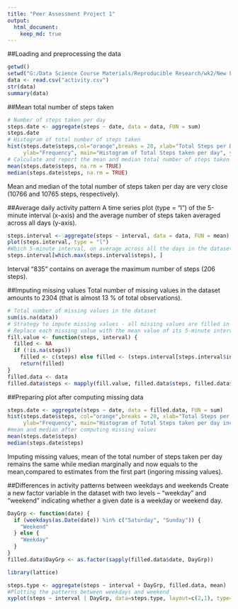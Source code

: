 ---
title: "Peer Assessment Project 1"
output: 
  html_document:
    keep_md: true
---

##Loading and preprocessing the data
```{r, echo = TRUE}
getwd()
setwd("G:/Data Science Course Materials/Reproducible Research/wk2/New Folder")
data <- read.csv("activity.csv")
str(data)
summary(data)
```

##Mean total number of steps taken 
```{r, echo = TRUE}
# Number of steps taken per day
steps.date <- aggregate(steps ~ date, data = data, FUN = sum)
steps.date
# Histogram of total number of steps taken
hist(steps.date$steps,col="orange",breaks = 20, xlab="Total Steps per Day", 
     ylab="Frequency", main="Histogram of Total Steps taken per day", ylim = c(0, 15))
# Calculate and report the mean and median total number of steps taken per day
mean(steps.date$steps, na.rm = TRUE)
median(steps.date$steps, na.rm = TRUE)
```
Mean and median of the total number of steps taken per day are very close (10766 and 10765 steps, respectively).

##Average daily activity pattern
A time series plot (type = "l") of the 5-minute interval (x-axis) and the average number of steps taken averaged across all days (y-axis).
```{r, echo = TRUE}
steps.interval <- aggregate(steps ~ interval, data = data, FUN = mean)
plot(steps.interval, type = "l")
#Which 5-minute interval, on average across all the days in the dataset, contains the maximum number of steps?
steps.interval[which.max(steps.interval$steps), ]
```
Interval "835" contains on average the maximum number of steps (206 steps).

##Imputing missing values
Total number of missing values in the dataset amounts to 2304 (that is almost 13 % of total observations).
```{r, echo = TRUE}
# Total number of missing values in the dataset
sum(is.na(data))
# Strategy to impute missing values - all missing values are filled in with mean value for that 5-minute interval
# Replace each missing value with the mean value of its 5-minute interval
fill.value <- function(steps, interval) {
  filled <- NA
  if (!is.na(steps)) 
    filled <- c(steps) else filled <- (steps.interval[steps.interval$interval == interval, "steps"])
    return(filled)
}
filled.data <- data
filled.data$steps <- mapply(fill.value, filled.data$steps, filled.data$interval)
```
##Preparing plot after computing missing data
```{r, echo = TRUE}
steps.date <- aggregate(steps ~ date, data = filled.data, FUN = sum)
hist(steps.date$steps, col="orange",breaks = 20, xlab="Total Steps per Day", 
     ylab="Frequency", main="Histogram of Total Steps taken per day inc NAs", ylim =c(0, 20))
#mean and median after computing missing values
mean(steps.date$steps)
median(steps.date$steps)
```
Imputing missing values, mean of the total number of steps taken per day remains the same while median marginally and now equals to the mean,compared to estimates from the first part (ingoring missing values).

##Differences in activity patterns between weekdays and weekends
Create a new factor variable in the dataset with two levels -- "weekday" and "weekend" indicating whether a given date is a weekday or weekend day.
```{r, echo = TRUE}
DayGrp <- function(date) {
  if (weekdays(as.Date(date)) %in% c("Saturday", "Sunday")) {
    "Weekend"
  } else {
    "Weekday"
  }
}
filled.data$DayGrp <- as.factor(sapply(filled.data$date, DayGrp))

library(lattice)

steps.type <- aggregate(steps ~ interval + DayGrp, filled.data, mean)
#Plotting the patterns between weekdays and weekend
xyplot(steps ~ interval | DayGrp, data=steps.type, layout=c(2,1), type='l', main = "Average number of steps taken in the weekdays and Weekend")
```
